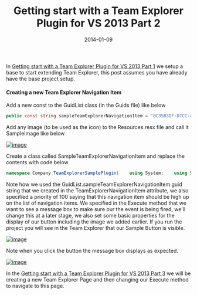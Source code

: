 ﻿---
title: 'Getting start with a Team Explorer Plugin for VS 2013 Part 2'
date: 2014-01-09
tags: ['Visual Studio', 'Visual Studio Plugin', 'Getting Started', 'Plugins', 'Team Explorer']
draft: false
summary: 'In Getting start with a Team Explorer Plugin for VS 2013 Part 1 we setup a base to start extending Team Explorer, this post assumes you have already have the base project setup. Creating a new Team Explorer Navigation Item Add a new const to the GuidList class (in the Guids file) like below'
---


In [Getting start with a Team Explorer Plugin for VS 2013 Part 1](https://gordonbeeming.com/blog/post/getting-start-with-a-team-explorer-plugin-for-vs-2013) we setup a base to start extending Team Explorer, this post assumes you have already have the base project setup. 

#### Creating a new Team Explorer Navigation Item
 
Add a new const to the GuidList class (in the Guids file) like below
 
```csharp
public const string sampleTeamExplorerNavigationItem = "8C35B3DF-D7CC-45BC-B958-BFAE3E157A21";
```

Add any image (to be used as the icon) to the Resources.resx file and call it SampleImage like below

[![image](https://gordonbeeming.com/blog/binaries/stream/image-jpg/image/1000/0/8f60a6f4a5bfb7327a71b718aa12d8feb7f28fb4/363f0d2b-2a4e-4020-a709-332a675c103d.png "image")](https://gordonbeeming.com/blog/binaries/stream/image-jpg/image/1000/0/e3122dca37bbad0fde69e322e5505b8bfdb2ac1c/8e93ca61-d415-4471-ab77-8de5c6bf6813.png)

Create a class called SampleTeamExplorerNavigationItem and replace the contents with code below

```csharp
namespace Company.TeamExplorerSamplePlugin{    using System;    using System.ComponentModel;    using System.ComponentModel.Composition;    using System.Drawing;    using System.Windows.Forms;    using Microsoft.TeamFoundation.Controls;    using Microsoft.VisualStudio.Shell;    [TeamExplorerNavigationItem(GuidList.sampleTeamExplorerNavigationItem, 100)]    public class SampleTeamExplorerNavigationItem : ITeamExplorerNavigationItem    {        private Image image = Resources.SampleImage;        private bool isVisible = true;        private string text = "Sample Button";        [ImportingConstructor]        public SampleTeamExplorerNavigationItem([Import(typeof(SVsServiceProvider))] IServiceProvider serviceProvider)        {            this.serviceProvider = serviceProvider;        }        private IServiceProvider serviceProvider { get; set; }        public Image Image        {            get            {                return this.image;            }            set            {                this.image = value;                this.FirePropertyChanged("Image");            }        }        public bool IsVisible        {            get            {                return this.isVisible;            }            set            {                this.isVisible = value;                this.FirePropertyChanged("IsVisible");            }        }        public string Text        {            get            {                return this.text;            }            set            {                this.text = value;                this.FirePropertyChanged("Text");            }        }        public void Execute()        {            MessageBox.Show("Execute Called");        }        public void Invalidate()        {        }        public void Dispose()        {        }        public event PropertyChangedEventHandler PropertyChanged;        private void FirePropertyChanged(string propertyName)        {            if (this.PropertyChanged != null)            {                this.PropertyChanged(this, new PropertyChangedEventArgs(propertyName));            }        }        public T GetService<T>()        {            if (this.serviceProvider != null)            {                return (T)this.serviceProvider.GetService(typeof(T));            }            return default (T);        }    }}
```

Note how we used the GuidList.sampleTeamExplorerNavigationItem guid string that we created in the TeamExplorerNavigationItem attribute, we also specified a priority of 100 saying that this navigation item should be high up on the list of navigation items. We specified in the Execute method that we want to see a message box to make sure our the event is being fired, we'll change this at a later stage, we also set some basic properties for the display of our button including the image we added earlier. If you run the project you will see in the Team Explorer that our Sample Button is visible.

[![image](https://gordonbeeming.com/blog/binaries/stream/image-jpg/image/1000/0/83a8d148e150572e4b86766264c58eeac0911fe7/9e963f74-9509-4993-9335-ea6f3b471d6b.png "image")](https://gordonbeeming.com/blog/binaries/stream/image-jpg/image/1000/0/1768b1276971ae060d5e75fbd9ae0394e7fc3f8f/7af5c384-e802-43bc-8362-d8f07839611f.png)

Note when you click the button the message box displays as expected.

[![image](https://gordonbeeming.com/blog/binaries/stream/image-png/image/1000/0/b403fa69bd447f41fe85be84c12a3cdc47c63337/6a9d8501-3a1f-4e41-a2f6-f57876c9cf6c.png "image")](https://gordonbeeming.com/blog/binaries/stream/image-png/image/1000/0/754671c94ec3dcb058dc85bc96ce822327ccff95/91cc2a20-df23-4358-b80b-927a60d556e7.png)

In the [Getting start with a Team Explorer Plugin for VS 2013 Part 3](https://gordonbeeming.com/blog/post/getting-start-with-a-team-explorer-plugin-for-vs-2013-part-3) we will be creating a new Team Explorer Page and then changing our Execute method to navigate to this page.

